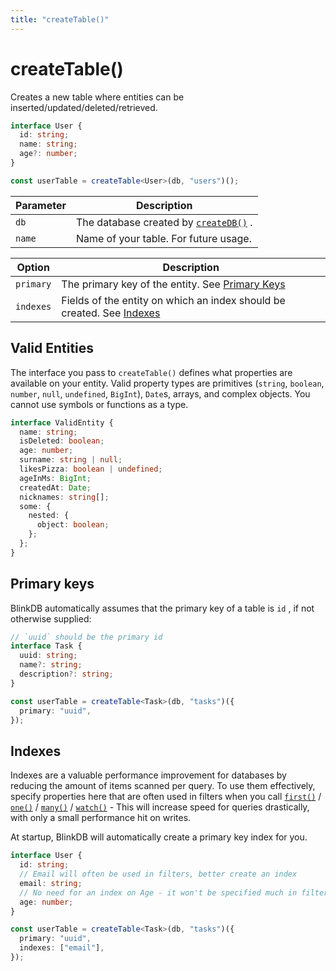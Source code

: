 ```yaml
---
title: "createTable()"
---
```


# createTable()

Creates a new table where entities can be inserted/updated/deleted/retrieved.

```ts
interface User {
  id: string;
  name: string;
  age?: number;
}

const userTable = createTable<User>(db, "users")();
```

| Parameter | Description                                                        |
| --------- | ------------------------------------------------------------------ |
| `db`      | The database created by [`createDB()`](/docs/reference/createdb) . |
| `name`    | Name of your table. For future usage.                              |

| Option    | Description                                                                       |
| --------- | --------------------------------------------------------------------------------- |
| `primary` | The primary key of the entity. See [Primary Keys](#primary-keys)                  |
| `indexes` | Fields of the entity on which an index should be created. See [Indexes](#indexes) |

## Valid Entities

The interface you pass to `createTable()` defines what properties are available on your entity.
Valid property types are primitives (`string`, `boolean`, `number`, `null`, `undefined`, `BigInt`), `Date`s,
arrays, and complex objects. You cannot use symbols or functions as a type.

```ts
interface ValidEntity {
  name: string;
  isDeleted: boolean;
  age: number;
  surname: string | null;
  likesPizza: boolean | undefined;
  ageInMs: BigInt;
  createdAt: Date;
  nicknames: string[];
  some: {
    nested: {
      object: boolean;
    };
  };
}
```

## Primary keys

BlinkDB automatically assumes that the primary key of a table is `id` , if not otherwise supplied:

```ts
// `uuid` should be the primary id
interface Task {
  uuid: string;
  name?: string;
  description?: string;
}

const userTable = createTable<Task>(db, "tasks")({
  primary: "uuid",
});
```

## Indexes

Indexes are a valuable performance improvement for databases by reducing the amount of items scanned per query.
To use them effectively, specify properties here that are often used in filters when you call
[`first()`](/docs/reference/first) / [`one()`](/docs/reference/one) / [`many()`](/docs/reference/many) / [`watch()`](/docs/reference/watch) -
This will increase speed for queries drastically, with only a small performance hit on writes.

At startup, BlinkDB will automatically create a primary key index for you.

```ts
interface User {
  id: string;
  // Email will often be used in filters, better create an index
  email: string;
  // No need for an index on Age - it won't be specified much in filters
  age: number;
}

const userTable = createTable<Task>(db, "tasks")({
  primary: "uuid",
  indexes: ["email"],
});
```
